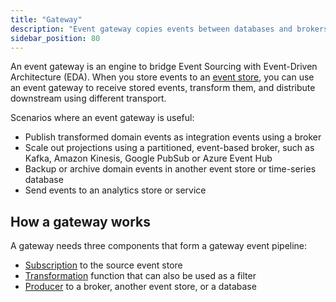 ```yaml
---
title: "Gateway"
description: "Event gateway copies events between databases and brokers"
sidebar_position: 80
---
```


An event gateway is an engine to bridge Event Sourcing with Event-Driven Architecture (EDA). When you store events to an [event store](../persistence/event-store.md), you can use an event gateway to receive stored events, transform them, and distribute downstream using different transport.

Scenarios where an event gateway is useful:
* Publish transformed domain events as integration events using a broker
* Scale out projections using a partitioned, event-based broker, such as Kafka, Amazon Kinesis, Google PubSub or Azure Event Hub
* Backup or archive domain events in another event store or time-series database
* Send events to an analytics store or service

## How a gateway works

A gateway needs three components that form a gateway event pipeline:
* [Subscription](../subscriptions) to the source event store
* [Transformation](implementation/#transformation) function that can also be used as a filter
* [Producer](../producers) to a broker, another event store, or a database

<DocCardList />
